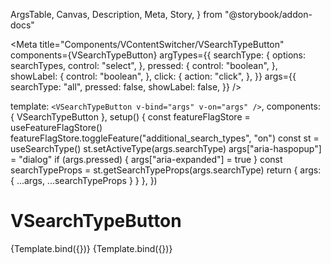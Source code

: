   ArgsTable,
  Canvas,
  Description,
  Meta,
  Story,
} from "@storybook/addon-docs"


<Meta
  title="Components/VContentSwitcher/VSearchTypeButton"
  components={VSearchTypeButton}
  argTypes={{
    searchType: {
      options: searchTypes,
      control: "select",
    },
    pressed: {
      control: "boolean",
    },
    showLabel: {
      control: "boolean",
    },
    click: {
      action: "click",
    },
  }}
  args={{
    searchType: "all",
    pressed: false,
    showLabel: false,
  }}
/>

  template: `<VSearchTypeButton v-bind="args" v-on="args" />`,
  components: { VSearchTypeButton },
  setup() {
    const featureFlagStore = useFeatureFlagStore()
    featureFlagStore.toggleFeature("additional_search_types", "on")
    const st = useSearchType()
    st.setActiveType(args.searchType)
    args["aria-haspopup"] = "dialog"
    if (args.pressed) {
      args["aria-expanded"] = true
    }
    const searchTypeProps = st.getSearchTypeProps(args.searchType)
    return { args: { ...args, ...searchTypeProps } }
  },
})

# VSearchTypeButton

<Description of={VSearchTypeButton} />

<ArgsTable of={VSearchTypeButton} />

<Canvas>
  <Story height="480px" name="Default">
    {Template.bind({})}
  </Story>
</Canvas>

<Canvas>
  <Story
    height="480px"
    name="Large pressed with text label"
    args={{
      pressed: true,
      showLabel: true,
    }}
  >
    {Template.bind({})}
  </Story>
</Canvas>
